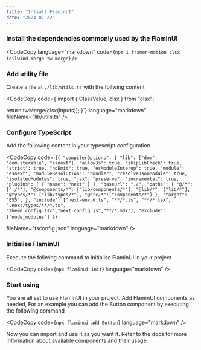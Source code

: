 ```yaml
--- 
title: "Intsall FlaminUI"
date: "2024-07-22"
---
```



### Install the dependencies commonly used by the FlaminUI
<CodeCopy
  language="markdown"
  code={`npm i framer-motion clsx tailwind-merge tw-merge`}
/>

### Add utility file

Create a file at `./lib/utils.ts` with the follwing content

<CodeCopy 
  code={`import { ClassValue, clsx } from "clsx";

  return twMerge(clsx(inputs));
}`}
language="markdown"
fileName="lib/utils.ts"
/>

### Configure TypeScript

Add the following content in your typescript configuration

<CodeCopy
code=
{`{
  "compilerOptions": {
    "lib": ["dom", "dom.iterable", "esnext"],
    "allowJs": true,
    "skipLibCheck": true,
    "strict": true,
    "noEmit": true,
    "esModuleInterop": true,
    "module": "esnext",
    "moduleResolution": "bundler",
    "resolveJsonModule": true,
    "isolatedModules": true,
    "jsx": "preserve",
    "incremental": true,
    "plugins": [
      {
        "name": "next"
      }
    ],
    "baseUrl": "./",
    "paths": {
      "@/*": ["./*"],
      "@components/*": ["lib/components/*"],
      "@lib/*": ["lib/*"],
      "@types/*": ["lib/types/*"],
      "@src/*":["components/*"]
    },
    "target": "ES5",
  },
  "include": ["next-env.d.ts", "**/*.ts", "**/*.tsx", ".next/types/**/*.ts", "theme.config.tsx","next.config.js","**/*.mdx"],
  "exclude": ["node_modules"]
}`}

fileName="tsconfig.json"
language="markdown"
/>

### Initialise FlaminUI

Execute the follwing command to initialise FlaminUI in your project

<CodeCopy
code={`npx flaminui init`}
language="markdown"
/>

### Start using

You are all set to use FlaminUI in your project. Add FlaminUI components as needed, For an example you can add the Button component by executing the following command

<CodeCopy
code={`npx flaminui add Button`}
language="markdown"
/>

Now you can import and use it as you want it. Refer to the docs for more information about available components and their usage.